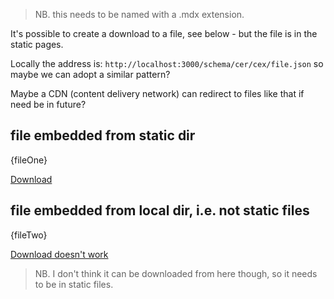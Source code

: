 
<!-- probably want this approach -->

<!-- just as a demo, we probably want above -->

> NB. this needs to be named with a .mdx extension.

It's possible to create a download to a file, see below - but the file is in
the static pages.

Locally the address is: `http://localhost:3000/schema/cer/cex/file.json` so
maybe we can adopt a similar pattern?

Maybe a CDN (content delivery network) can redirect to files like that if need
be in future?

## file embedded from static dir

<CodeBlock language="jsx">{fileOne}</CodeBlock>

<a target="_blank" href="/schema/cer/cex/message.json" download="message.json">Download</a>

## file embedded from local dir, i.e. not static files

<CodeBlock language="jsx">{fileTwo}</CodeBlock>

<a target="_blank" href="./fact-statement.json" download="fact-statement.json">Download doesn't work</a>

> NB. I don't think it can be downloaded from here though, so it needs to be
in static files.
